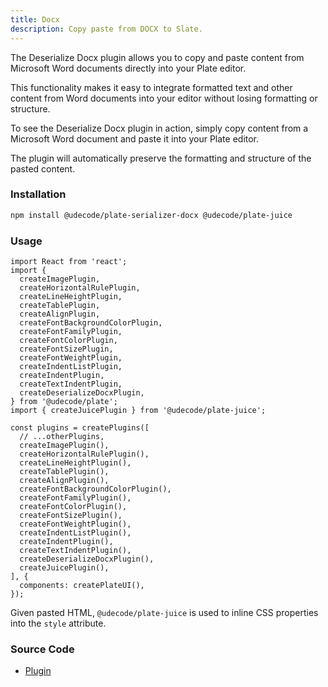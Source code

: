 ```yaml
---
title: Docx
description: Copy paste from DOCX to Slate.
---
```


The Deserialize Docx plugin allows you to copy and paste content from Microsoft Word documents directly into your Plate editor.

This functionality makes it easy to integrate formatted text and other content from Word documents into your editor without losing formatting or structure.

To see the Deserialize Docx plugin in action, simply copy content from a Microsoft Word document and paste it into your Plate editor.

The plugin will automatically preserve the formatting and structure of the pasted content.

### Installation

```bash
npm install @udecode/plate-serializer-docx @udecode/plate-juice
```

### Usage

```tsx
import React from 'react';
import {
  createImagePlugin,
  createHorizontalRulePlugin,
  createLineHeightPlugin,
  createTablePlugin,
  createAlignPlugin,
  createFontBackgroundColorPlugin,
  createFontFamilyPlugin,
  createFontColorPlugin,
  createFontSizePlugin,
  createFontWeightPlugin,
  createIndentListPlugin,
  createIndentPlugin,
  createTextIndentPlugin,
  createDeserializeDocxPlugin,
} from '@udecode/plate';
import { createJuicePlugin } from '@udecode/plate-juice';

const plugins = createPlugins([
  // ...otherPlugins,
  createImagePlugin(),
  createHorizontalRulePlugin(),
  createLineHeightPlugin(),
  createTablePlugin(),
  createAlignPlugin(),
  createFontBackgroundColorPlugin(),
  createFontFamilyPlugin(),
  createFontColorPlugin(),
  createFontSizePlugin(),
  createFontWeightPlugin(),
  createIndentListPlugin(),
  createIndentPlugin(),
  createTextIndentPlugin(),
  createDeserializeDocxPlugin(),
  createJuicePlugin(),
], {
  components: createPlateUI(),
});
```

Given pasted HTML, `@udecode/plate-juice` is used to inline CSS properties into the `style` attribute.


### Source Code

- [Plugin](https://github.com/udecode/plate/blob/main/packages/serializers/docx/src/deserializer/createDeserializeDocxPlugin.ts)
